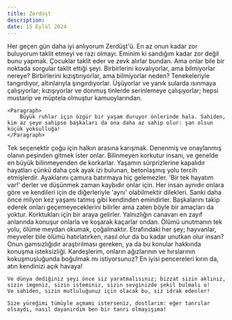 ```yaml
---
title: Zerdüşt
description: 
date: 15 Eylül 2024
---
```


<Paragraph>
    Her geçen gün daha iyi anlıyorum Zerdüşt'ü. En az onun kadar zor buluyorum taklit etmeyi ve razı olmayı.
    Eminim ki sandığım kadar zor değil bunu yapmak. Çocuklar taklit eder ve zevk alırlar bundan.
    Ama onlar bile bir noktada sorgular taklit ettiği şeyi.
</Paragraph>

<Quote>
    <Paragraph>
        Birbirlerini kovalıyorlar, ama bilmiyorlar nereye? Birbirlerini kızıştırıyorlar, ama bilmiyorlar neden?
        Tenekeleriyle tangırdıyor, altınlarıyla şıngırdıyorlar. Üşüyorlar ve yanık sularda ısınmaya çalışıyorlar;
        kızışıyorlar ve donmuş tinlerde serinlemeye çalışıyorlar; hepsi mustarip ve müptela olmuştur kamuoylarından.
    </Paragraph>

    <Paragraph>
        Büyük ruhlar için özgür bir yaşam duruyor önlerinde hala. Sahiden, kim az şeye sahipse başkaları da ona daha az sahip olur: şan olsun küçük yoksulluğa!
    </Paragraph>
</Quote>

<Paragraph>
    Tek seçenektir çoğu için halkın arasına karışmak. Denenmiş ve onaylanmış olanın peşinden gitmek ister onlar.
    Bilinmeyen korkutur insanı, ve genelde en büyük bilinmeyenden de korkarlar.
</Paragraph>

<Paragraph>
    Yaşamın sürprizlerine kapalıdır hayatları çünkü daha çok ayak izi bulunan, betonlaşmış yolu tercih etmişlerdir. Ayaklarını çamura batırmaya hiç gelemezler.
    'Bir tek hayatım var!' derler ve düşünmek zaman kaybıdır onlar için. Her insan aynıdır onlara göre ve kendileri için de diğerleriyle 'aynı' olabilmektir dilekleri.
    Sanki daha önce milyon kez yaşamı tatmış gibi kendinden emindirler. Başkalarını takip ederek onları geçemeyeceklerini bilirler ama zaten böyle bir amaçları da yoktur.
</Paragraph>

<Paragraph>
    Korktukları için bir araya gelirler. Yalnızlığın canavarı en zayıf anlarında konuşur onlarla ve koşarak kaçarlar ondan. 
    Ölümü unutmanın tek yolu, ölüme meydan okumak, çoğalmaktır.
    Etrafındaki her şey; hayvanlar, meyveler bile ölümü hatırlatırken, nasıl olur da bu kadar unutkan olur insan?
    Onun gamsızlığıdır araştırılması gereken, ya da bu konular hakkında konuşma isteksizliği.
</Paragraph>

<Quote>
    Kardeşlerim, onların ağızlarının ve hırslarının kokuşmuşluğunda boğulmak mı istiyorsunuz? En iyisi pencereleri kırın da, atın kendinizi açık havaya!

    Ve dünya dediğiniz şeyi önce siz yaratmalısınız; bizzat sizin aklınız, sizin imgeniz, sizin isteminiz, sizin sevginizde şekil bulmalı o!
    Ve sahiden, sizin mutluluğunuz için olacak bu, siz idrak edenler!

    Size yüreğimi tümüyle açmamı isterseniz, dostlarım: eğer tanrılar olsaydı, nasıl dayanırdım ben bir tanrı olmayışıma!
</Quote>
